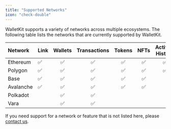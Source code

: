 ```yaml
---
title: "Supported Networks"
icon: "check-double"
---
```


WalletKit supports a variety of networks across multiple ecosystems. The following table lists the networks that are
currently supported by WalletKit.

| Network  | Link | Wallets | Transactions | Tokens | NFTs | Activity History | Webhooks |
|:---------|:---------|:-------:|:------------:|:------:|:----:|:----------------:|:--------:|
| Ethereum |    ✅    |    ✅    |      ✅       |   ✅    |  ✅   |        ✅         |    ✅     |
| Polygon  |    ✅    |    ✅    |      ✅       |   ✅    |  ✅   |        ✅         |    ✅     |
| Base     |    ✅    |    ✅    |      ✅       |   ✅    |  ✅   |                  |          |
| Avalanche     |    ✅    |    ✅    |      ✅       |   ✅    |  ✅   |                  |          |
| Polkadot |        |    ✅    |      ✅       |        |      |                  |          |
| Vara     |        |    ✅    |      ✅       |        |      |                  |          |

<Tip>
  If you need support for a network or feature that is not listed here, please
  <a href="mailto:founders@walletkit.com">contact us</a>.
</Tip>
